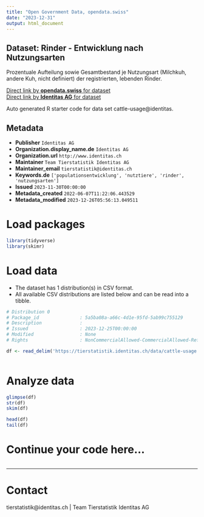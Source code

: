 ```yaml
---
title: "Open Government Data, opendata.swiss"
date: "2023-12-31"
output: html_document
---
```


## Dataset: Rinder - Entwicklung nach Nutzungsarten

Prozentuale Aufteilung sowie Gesamtbestand je Nutzungsart (Milchkuh, andere Kuh, nicht definiert) der registrierten, lebenden Rinder. 

[Direct link by **opendata.swiss** for dataset](https://opendata.swiss/de/dataset/rinder-entwicklung-nach-nutzungsarten)<br>
[Direct link by **Identitas AG** for dataset](https://tierstatistik.identitas.ch/)

Auto generated R starter code for data set cattle-usage@identitas.

## Metadata

- **Publisher** `Identitas AG`
- **Organization.display_name.de** `Identitas AG`
- **Organization.url** `http://www.identitas.ch`
- **Maintainer** `Team Tierstatistik Identitas AG`
- **Maintainer_email** `tierstatistik@identitas.ch`
- **Keywords.de** `['populationsentwicklung', 'nutztiere', 'rinder', 'nutzungsarten']`
- **Issued** `2023-11-30T00:00:00`
- **Metadata_created** `2022-06-07T11:22:06.443529`
- **Metadata_modified** `2023-12-26T05:56:13.049511`


# Load packages

```r

library(tidyverse)
library(skimr)

```

# Load data

-   The dataset has 1 distribution(s) in CSV format.
-   All available CSV distributions are listed below and can be read into a tibble.

```r

# Distribution 0
# Package_id               : 5a5ba08a-a66c-4d1e-95fd-5ab99c755129
# Description              : 
# Issued                   : 2023-12-25T00:00:00
# Modified                 : None
# Rights                   : NonCommercialAllowed-CommercialAllowed-ReferenceRequired

df <- read_delim('https://tierstatistik.identitas.ch/data/cattle-usage.csv')



```

# Analyze data

```r

glimpse(df)
str(df)
skim(df)

head(df)
tail(df)

```

# Continue your code here...

```r

```

------------------------------------------------------------------------

# Contact

tierstatistik@identitas.ch | Team Tierstatistik Identitas AG
